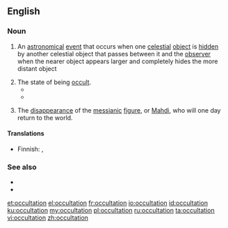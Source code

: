 ==English==

===Noun===
{{en-noun}}

# {{lb|en|astronomy}} An [[astronomical]] [[event]] that occurs when one [[celestial]] [[object]] is [[hidden]] by another celestial object that passes between it and the [[observer]] when the nearer object appears larger and completely hides the more distant object
# The state of being [[occult]].
#* {{quote-book|author=Jeffrey|passage=the reappearance of such an author after those long periods of '''occultation'''}}
#* {{quote-journal|journal=The Edinburgh New Philosophical Journal|year=1857|passage=In western Europe, the most celebrated instance of the '''occultation''' of a river was that of the Rhone, near Bellegarde, on the confines of France and Savoy, about 18 miles from Geneva; but, alas, on visiting this interesting spot in the autumn of 1855, I found that the ''Perte du Rhone'' no longer exists; for the Sardinian Government, in which territory it was, had blown up the rocky roof, beneath which it had been engulfed, in order to facilitate the conveyance of timber on the river.|url=https://books.google.com/books?id=S4B1C5lEkQcC&dq=%22occultation%22%20-astronomy%20-moon%20-venus%20-star%20-stars%20-planet%20-astronomical&pg=PA41#v=onepage&q=%22occultation%22%20-astronomy%20-moon%20-venus%20-star%20-stars%20-planet%20-astronomical&f=false|title=Occultation of Rivers|page=41}}
# {{lb|en|Shia|_|Islam}} The [[disappearance]] of the [[messianic]] [[figure]], or [[Mahdi]], who will one day return to the world.

====Translations====
{{trans-top|An astronomical event}}
* Finnish: {{t|fi|okkultaatio}}, {{qualifier|of a star}} {{t|fi|tähdenpeitto}}
{{trans-mid}}
{{trans-bottom}}

===See also===
* {{l|en|syzygy}}
* {{l|en|eclipse}}

[[et:occultation]]
[[el:occultation]]
[[fr:occultation]]
[[io:occultation]]
[[id:occultation]]
[[ku:occultation]]
[[my:occultation]]
[[pl:occultation]]
[[ru:occultation]]
[[ta:occultation]]
[[vi:occultation]]
[[zh:occultation]]